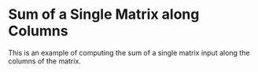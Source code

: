 Sum of a Single Matrix along Columns
=========================================

This is an example of computing the sum of a single matrix input along the
columns of the matrix.


<WorkedExample />
